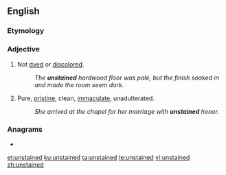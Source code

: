 ==English==

===Etymology===
{{prefix|en|un|stained}}

===Adjective===
{{en-adj|-}}

# Not [[dyed]] or [[discolored]].
#: ''The '''unstained''' hardwood floor was pale, but the finish soaked in and made the room seem dark.''
# Pure, [[pristine]], clean, [[immaculate]], unadulterated.
#: ''She arrived at the chapel for her marriage with '''unstained''' honor.''

===Anagrams===
* {{l|en|inundates}}

[[et:unstained]]
[[ku:unstained]]
[[ta:unstained]]
[[te:unstained]]
[[vi:unstained]]
[[zh:unstained]]